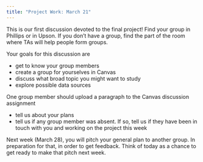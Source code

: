```yaml
---
title: "Project Work: March 21"
---
```


This is our first discussion devoted to the final project! Find your group in Phillips or in Upson. If you don't have a group, find the part of the room where TAs will help people form groups.

Your goals for this discussion are

- get to know your group members
- create a group for yourselves in Canvas
- discuss what broad topic you might want to study
- explore possible data sources

One group member should upload a paragraph to the Canvas discussion assignment

- tell us about your plans
- tell us if any group member was absent. If so, tell us if they have been in touch with you and working on the project this week

Next week (March 28), you will pitch your general plan to another group. In preparation for that, in order to get feedback. Think of today as a chance to get ready to make that pitch next week.

